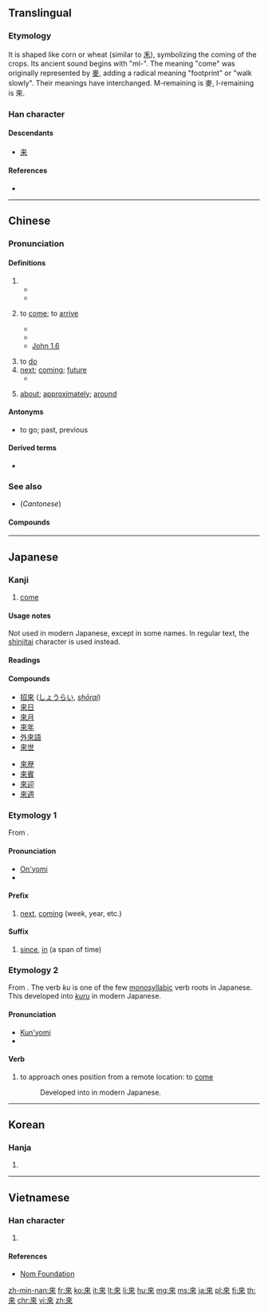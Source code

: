 {{also|来|徠}}
==Translingual==
{{stroke order|strokes=8}}
{{stroke order|type=animate}}

===Etymology===
It is shaped like corn or wheat (similar to [[禾]]), symbolizing the coming of the crops. Its ancient sound begins with "ml-".<!--citation needed; in which period of Chinese history did it have this pronunciation--> The meaning "come" was originally represented by [[麥]], adding a radical meaning "footprint" or "walk slowly". Their meanings have interchanged. M-remaining is 麥, l-remaining is 來.

===Han character===
{{Han char|rn=9|rad=人|as=06|sn=8|four=40908|canj=DOO|ids=⿻木从}}

====Descendants====
* [[来]]

====References====
* {{Han ref|kx=0101.160|dkj=00581|dj=0214.080|hdz=10141.080|uh=4F86|ud=20358|bh=A8D3|bd=43219}}

----

==Chinese==
{{zh-forms|s=来}}

===Pronunciation===
{{zh-pron
|m=lái
|c=loi4
|h=pfs=lòi/lôi
|mn=lâi
|w=3le
|mc=y
|oc=y
|ma=y
|cat=v
}}

====Definitions====
{{zh-hanzi}}

# {{non-gloss definition|used after a verb of motion to indicate movement toward the speaker}}
#* {{zh-x|下來|to come down ( compare {{zh-l|下去|to go down}} )}}
#* {{zh-x|進來|to come in}}
# {{label|zh|Beginning Mandarin|sort=lai2}} to [[come]]; to [[arrive]]
#* {{zh-x|我 一會-兒{r} 就 來。|I' ll come in a moment.}}
#* {{zh-x|我 不 知道 它 是 從 哪裡 來 的。|I didn't know where it came from.}}
#* [http://wordproject.org/multi/bi_en_cn_py.htm John 1.6]
#*: {{zh-x|有 一 個 人，是 從 神 那裡 差 '''來''' 的，名 叫 約翰。|There was a man sent from God, whose name was John.}}
# to [[do]] {{non-gloss definition|(specific meaning depending on the context)}}
# [[next]]; [[coming]]; [[future]]
#* {{zh-x|來 年|next year}}
# {{qualifier|after a number}} [[about]]; [[approximately]]; [[around]]

====Antonyms====
* {{zh-l|去}} to go; past, previous

====Derived terms====
* {{zh-l|來者不善，善者不來}}

===See also===
* (''Cantonese'') {{zh-l|嚟}}

====Compounds====
{{der5
|{{zh-l|來賓/来宾}}
|{{zh-l|來不得/来不得}}
|{{zh-l|來不及/来不及}}
|{{zh-l|來不來/来不来}}
|{{zh-l|來潮/来潮}}
|{{zh-l|來到/来到}}
|{{zh-l|來得/来得}}
|{{zh-l|來得及/来得及}}
|{{zh-l|來復/来复}}
|{{zh-l|來復槍/来复枪}}
|{{zh-l|來回/来回}}
|{{zh-l|來回來去/来回来去}}
|{{zh-l|來回票/来回票}}
|{{zh-l|來火/来火}}
|{{zh-l|來火兒/来火儿}}
|{{zh-l|來件/来件}}
|{{zh-l|來講/来讲}}
|{{zh-l|來今/来今}}
|{{zh-l|來勁/来劲}}
|{{zh-l|來勁兒/来劲儿}}
|{{zh-l|來看/来看}}
|{{zh-l|來客/来客}}
|{{zh-l|來歷/来历}}
|{{zh-l|來料加工/来料加工}}
|{{zh-l|來臨/来临}}
|{{zh-l|來龍去脈/来龙去脉}}
|{{zh-l|來路/来路}}
|{{zh-l|來路貨/来路货}}
|{{zh-l|來年/来年}}
|{{zh-l|來人/来人}}
|{{zh-l|來日/来日}}
|{{zh-l|來日方長/来日方长}}
|{{zh-l|來神/来神}}
|{{zh-l|來神兒/来神儿}}
|{{zh-l|來生/来生}}
|{{zh-l|來使/来使}}
|{{zh-l|來世/来世}}
|{{zh-l|來示/来示}}
|{{zh-l|來勢/来势}}
|{{zh-l|來說/来说}}
|{{zh-l|來頭/来头}}
|{{zh-l|來頭兒/来头儿}}
|{{zh-l|來往/来往}}
|{{zh-l|來文/来文}}
|{{zh-l|來信/来信}}
|{{zh-l|來樣加工/来样加工}}
|{{zh-l|來意/来意}}
|{{zh-l|來由/来由}}
|{{zh-l|來源/来源}}
|{{zh-l|來朝/来朝}}
|{{zh-l|來者/来者}}
|{{zh-l|來者不拒/来者不拒}}
|{{zh-l|來著/来著}}
|{{zh-l|來之不易/来之不易}}
|{{zh-l|來自/来自}}
|{{zh-l|來蹤去跡/来踪去迹}}
}}

----

==Japanese==

===Kanji===
{{ja-kanji|grade=n|rs=木04|style=ky|shin=来}}

# [[come]]

====Usage notes====
Not used in modern Japanese, except in some names. In regular text, the [[shinjitai]] character {{l|ja|来}} is used instead.

====Readings====
{{ja-readings
|goon=[[らい]] (rai)
|kanon=[[らい]] (rai)
|kun=[[くる|く-る]] (ku-ru), [[きたる|きた-る]] / [[きたる|き-たる]] (kita-ru / ki-taru)
}}

====Compounds====
{{attention|ja|Compounds need substantial expansion.}}
{{der-top|Compounds}}
* [[招來]] ([[しょうらい]], ''[[shōrai]]'')
* [[來日]]
* [[來月]]
* [[來年]]
* [[外來語]]
* [[來世]]
{{der-mid}}
* [[來歴]]
* [[來賓]]
* [[來迎]]
* [[來週]]
{{der-bottom}}

===Etymology 1===
From {{etyl|zhx|ja|sort=らい}} {{m|zh|sc=Hani|來}}.

====Pronunciation====
* [[音読み|On'yomi]]
* {{IPA|lang=ja|/ra.i/|[ɽäi]}}

====Prefix====
{{ja-pos|らい|prefix}}

# [[next]], [[coming]] (week, year, etc.)
#: {{ja-usex|'''來'''年、'''來'''週|'''らい'''ねん、 '''らい'''しゅう|'''next''' year, '''next''' week}}
#: {{ja-usex|'''來'''週月曜日に会いましょう。|'''らい'''しゅう げつようび に あいましょう。|Let's meet Monday '''next'''. / Let's meet this '''coming''' Monday.}}

====Suffix====
{{ja-pos|らい|suffix}}

# [[since]], [[in]] (a span of time)
#: {{ja-usex|三年'''來'''あれを見ていない。|さん ねん '''らい''' あれ を みて いない。|I haven't seen that '''in''' three years / '''since''' three years ago.}}

===Etymology 2===
From {{etyl|ojp|ja|sort=く}}. The verb ''ku'' is one of the few [[monosyllabic]] verb roots in Japanese. This developed into [[来る|''kuru'']] in modern Japanese.

====Pronunciation====
* [[訓読み|Kun'yomi]]
* {{IPA|lang=ja|/ku/|[kɯᵝ]}}

====Verb====
{{ja-verb|く|type=3}}

# {{label|ja|sort=く|obsolete}} to approach ones position from a remote location: to [[come]]
#: Developed into {{l|ja|来る|tr=[[くる]], ''[[kuru#Japanese|kuru]]''}} in modern Japanese.

----

==Korean==

===Hanja===
{{ko-hanja|hangeul=[[래]]>[[내]]|rv=rae>nae|mr=rae>nae|y=lay>nay}}

# {{defn|lang=ko|sort=人06}}

----

==Vietnamese==

===Han character===
{{vi-hantu|[[lai]], [[lay]], [[lơi]], [[ray]], [[rơi]], [[rời]]|rs=人06}}

# {{defn|lang=vi|sort=人06}}

====References====
* [http://nomfoundation.org/common/nom_details.php?codepoint=4f86 Nom Foundation]

[[zh-min-nan:來]]
[[fr:來]]
[[ko:來]]
[[it:來]]
[[lt:來]]
[[li:來]]
[[hu:來]]
[[mg:來]]
[[ms:來]]
[[ja:來]]
[[pl:來]]
[[fi:來]]
[[th:來]]
[[chr:來]]
[[vi:來]]
[[zh:來]]
